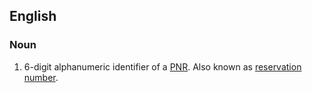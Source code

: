 ==English==

===Noun===
{{en-noun|head=[[record]] [[locator]]}}
# {{label|en|aviation/travel}} 6-digit alphanumeric identifier of a [[PNR]]. Also known as [[reservation number]].
